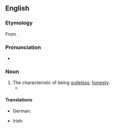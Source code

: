 ==English==

===Etymology===
From {{af|en|guileless|-ness}}.

===Pronunciation===
* {{a|US}} {{IPA|/ˈɡaɪl.lɪs.nɪs/|lang=en}}

===Noun===
{{en-noun|-}}

# The characteristic of being [[guileless]]; [[honesty]].
#* {{quote-journal
|date=February 23, 2017
|author=Katie Rife
|title=''The Girl With All The Gifts'' tries to put a fresh spin on overripe zombie clichés
|work=The Onion AV Club
|url=http://www.avclub.com/review/girl-all-gifts-tries-put-fresh-spin-overripe-zombi-250838
|page=
|passage= You have to give director Colm McCarthy, a Scottish TV veteran making his feature film debut, and writer Mike Carey, adapting his own novel, credit for attempting the seemingly impossible task of doing something new with the zombie subgenre. And by blending it with the common YA trope of a young female protagonist who leads the world into a new revolutionary era, they almost get there—largely thanks to newcomer Nanua, who presents her character’s grappling with complex themes of identity and original sin with a childlike '''guilelessness'''.}}

====Translations====
{{trans-top|the characteristic of being guileless; honesty}}
* German: {{t+|de|Arglosigkeit|f}}
{{trans-mid}}
* Irish: {{t|ga|ionracas|m}}
{{trans-bottom}}